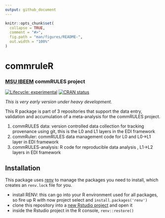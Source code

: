 ```yaml
---
output: github_document
---
```


<!-- README.md is generated from README.Rmd. Please edit that file -->

```r
knitr::opts_chunk$set(
  collapse = TRUE,
  comment = "#>",
  fig.path = "man/figures/README-",
  out.width = "100%"
)
```

# commruleR

### [MSU IBEEM](https://ibeem.msu.edu) commRULES project

<!-- badges: start -->
[![Lifecycle: experimental](https://img.shields.io/badge/lifecycle-experimental-orange.svg)](https://lifecycle.r-lib.org/articles/stages.html#experimental)
[![CRAN status](https://www.r-pkg.org/badges/version/commruleR)](https://CRAN.R-project.org/package=commruleR)
<!-- badges: end -->

*This is very early version under heavy development.*

This R package is part of 3 repositories that support the data entry, validation and accumulation of a meta-analysis for the commRULES project.  

1. commRULES data: version controlled data collection for tracking provenance using git, this is the L0 and L1  layers in the EDI framework
2. commRuler: commRULES data management code for L0 and L0->L1 layer in EDI framework
3. commRULES-analysis: R code for reproducible data analysis , L1->L2 layers in EDI framework

## Installation

This package uses [renv](https://rstudio.github.io/renv/) to manage the packages you need to install, which creates an `renv.lock` file for you.  

- install RENV: this can go into your R environment used for all packages, so fire up R with now project select and `install.packages('renv')`
- clone this repository into a [new Rstudio project](https://docs.posit.co/ide/user/ide/guide/code/projects.html) and open it
- inside the Rstudio project in the R console, `renv::restore()`

